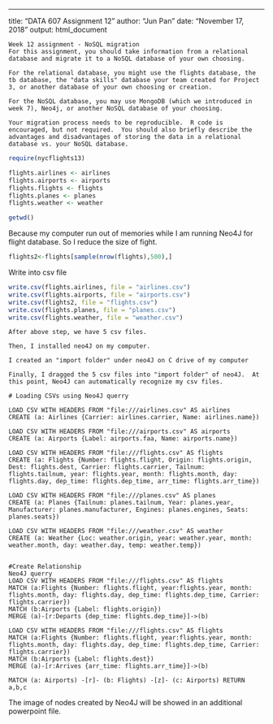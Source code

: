 ---
title: "DATA 607 Assignment 12"
author: "Jun Pan"
date: "November 17, 2018"
output: html_document


```
Week 12 assignment - NoSQL migration
For this assignment, you should take information from a relational database and migrate it to a NoSQL database of your own choosing. 

For the relational database, you might use the flights database, the tb database, the "data skills" database your team created for Project 3, or another database of your own choosing or creation.

For the NoSQL database, you may use MongoDB (which we introduced in week 7), Neo4j, or another NoSQL database of your choosing.

Your migration process needs to be reproducible.  R code is encouraged, but not required.  You should also briefly describe the advantages and disadvantages of storing the data in a relational database vs. your NoSQL database.
```
```{r}
require(nycflights13)
```

```{r}
flights.airlines <- airlines
flights.airports <- airports
flights.flights <- flights
flights.planes <- planes
flights.weather <- weather
```
```{r}
getwd()
```
Because my computer run out of memories while I am running Neo4J for flight database.  So I reduce the size of fight.
```{r}
flights2<-flights[sample(nrow(flights),500),]
```



Write into csv file
```{r}
write.csv(flights.airlines, file = "airlines.csv")
write.csv(flights.airports, file = "airports.csv")
write.csv(flights2, file = "flights.csv")
write.csv(flights.planes, file = "planes.csv")
write.csv(flights.weather, file = "weather.csv")
```

```
After above step, we have 5 csv files.

Then, I installed neo4J on my computer.

I created an "import folder" under neo4J on C drive of my computer

Finally, I dragged the 5 csv files into "import folder" of neo4J.  At this point, Neo4J can automatically recognize my csv files.

# Loading CSVs using Neo4J querry

LOAD CSV WITH HEADERS FROM "file:///airlines.csv" AS airlines
CREATE (a: Airlines {Carrier: airlines.carrier, Name: airlines.name})

LOAD CSV WITH HEADERS FROM "file:///airports.csv" AS airports 
CREATE (a: Airports {Label: airports.faa, Name: airports.name})

LOAD CSV WITH HEADERS FROM "file:///flights.csv" AS flights
CREATE (a: Flights {Number: flights.flight, Origin: flights.origin, Dest: flights.dest, Carrier: flights.carrier, Tailnum: flights.tailnum, year: flights.year, month: flights.month, day: flights.day, dep_time: flights.dep_time, arr_time: flights.arr_time})

LOAD CSV WITH HEADERS FROM "file:///planes.csv" AS planes
CREATE (a: Planes {Tailnum: planes.tailnum, Year: planes.year, Manufacturer: planes.manufacturer, Engines: planes.engines, Seats: planes.seats})

LOAD CSV WITH HEADERS FROM "file:///weather.csv" AS weather
CREATE (a: Weather {Loc: weather.origin, year: weather.year, month: weather.month, day: weather.day, temp: weather.temp})


#Create Relationship
Neo4J querry
LOAD CSV WITH HEADERS FROM "file:///flights.csv" AS flights
MATCH (a:Flights {Number: flights.flight, year:flights.year, month: flights.month, day: flights.day, dep_time: flights.dep_time, Carrier: flights.carrier})
MATCH (b:Airports {Label: flights.origin})
MERGE (a)-[r:Departs {dep_time: flights.dep_time}]->(b)

LOAD CSV WITH HEADERS FROM "file:///flights.csv" AS flights
MATCH (a:Flights {Number: flights.flight, year:flights.year, month: flights.month, day: flights.day, dep_time: flights.dep_time, Carrier: flights.carrier})
MATCH (b:Airports {Label: flights.dest})
MERGE (a)-[r:Arrives {arr_time: flights.arr_time}]->(b)

MATCH (a: Airports) -[r]- (b: Flights) -[z]- (c: Airports) RETURN a,b,c
```

The image of nodes created by Neo4J will be showed in an additional powerpoint file.



















  